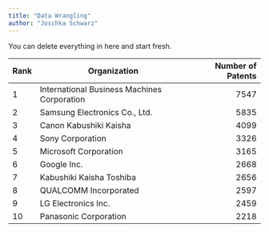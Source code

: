 ```yaml
---
title: "Data Wrangling"
author: "Joschka Schwarz"
---
```


::: callout-note
You can delete everything in here and start fresh.
:::


| **Rank** | **Organization**                            | **Number of Patents** |
|------|-----------------------------------------|------------------:|
| 1    | International Business Machines Corporation | 7547             |
| 2    | Samsung Electronics Co., Ltd.              | 5835             |
| 3    | Canon Kabushiki Kaisha                     | 4099             |
| 4    | Sony Corporation                           | 3326             |
| 5    | Microsoft Corporation                      | 3165             |
| 6    | Google Inc.                                | 2668             |
| 7    | Kabushiki Kaisha Toshiba                    | 2656             |
| 8    | QUALCOMM Incorporated                       | 2597             |
| 9    | LG Electronics Inc.                         | 2459             |
| 10   | Panasonic Corporation                       | 2218             |
